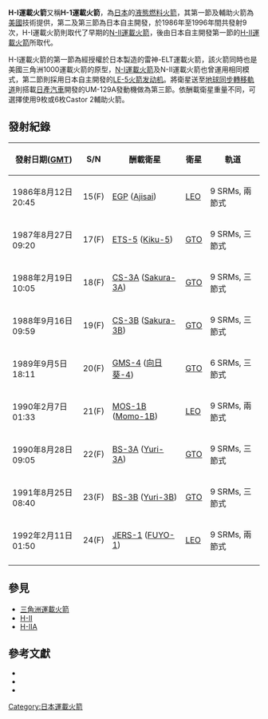 {{noteTA
|1=zh-hans:德尔塔; zh-hant:三角洲;
|G1=Aero
}}
{{Infobox Rocket
|image = H-I.svg
|caption = H-I運載火箭
|name=H-I運載火箭
|imsize = 75
|function       =  [[運載火箭|運載火箭]]
|manufacturer   =  [[三菱重工|三菱重工]]
|country-origin =  {{JPN}}
|height       =  {{convert|42|m|ft}}
|diameter     =  {{convert|2.44|m|ft}}
|mass         =  {{convert|142260|kg|lb}}
|stages       =  2 或 3
|capacities =  
{{Infobox Rocket/Payload
|location =  [[低地球軌道|LEO]]
|kilos    =  {{convert|3200|kg|lb}}
}}
{{Infobox Rocket/Payload
|location =  [[地球同步轉移軌道|GTO]]
|kilos    =  {{convert|1100|kg|lb}}
}}
|family      =  [[雷神運載火箭|雷神運載火箭]]
|comparable  =  [[三角洲運載火箭|三角洲運載火箭]]
|status   =  退役
|sites    =  [[種子島|種子島]]LA-N
|launches =  9次
|success  =  9次
|first    =  1986年8月12日
|last     =  1992年2月11日
|stagedata    = 
{{Infobox Rocket/Stage
|type       =  booster
|name       =  [[Castor_(rocket)|Castor 2]]
|number     =  6 或 9
|engines    =  1 [[TX-354-3|TX-354-3]]
|thrust     =  258.9千牛頓
|SI         =  262 秒
|burntime   =  37 秒
|fuel       =  [[固態火箭發動機|固態火箭發動機]]
|length     =  7.25公尺
  |diameter   =  0.79公尺
  |empty      =  6.7公噸(九枚)
  |gross      =40.3公噸(九枚)
}}
{{Infobox Rocket/Stage
|type       =  stage
|stageno    =  -{zh-hans:第一级;zh-tw:第一節}-
|name       =  [[Thor_(rocket)|Thor-ELT]]
|engines    =  1 [[MB-3-3|MB-3-3]]
|thrust     =  866.7千牛頓
|SI         =  290 秒
|burntime   =  270 秒
|fuel       =  [[煤油|煤油]]/[[液態氧|液態氧]]
|length     =  22.4公尺
  |diameter   =  2.44公尺
  |empty      =  4.4公噸
  |gross      =85.8公噸
}}
{{Infobox Rocket/Stage
|type       =  stage
|stageno    =  -{zh-hans:第二级;zh-tw:第二節}-
|engines    =  1 [[LE-5|LE-5]]
|thrust     =  102.9千牛頓
|SI         =  450 秒
|burntime   =  370 秒
|fuel       =  [[液態氫|液態氫]]/[[液態氧|液態氧]]
|length     =  10.32公尺
  |diameter   =  2.49公尺
  |empty      =  1.8公噸
  |gross      =10.6公噸
}}
{{Infobox Rocket/Stage
|type       =  stage
|stageno    =  -{zh-hans:第三级;zh-tw:第三節}-
|diff       =  選擇性使用
|engines    =  1 [[UM-129A|UM-129A]]
|thrust     =  77.4千牛頓
|SI         =  291 秒
|burntime   =  68 秒
|fuel       =  固態火箭發動機
|length     =  2.34公尺
  |diameter   =  1.34公尺
  |empty      =  0.4公噸
  |gross      =2.2公噸
}}
}}
'''H-I運載火箭'''又稱'''H-1運載火箭'''，為[[日本|日本]]的[[液態火箭發動機|液態燃料火箭]]，其第一節及輔助火箭為[[美國|美國]]技術提供，第二及第三節為日本自主開發，於1986年至1996年間共發射9次，H-I運載火箭則取代了早期的[[N-II運載火箭|N-II運載火箭]]，後由日本自主開發第一節的[[H-II運載火箭|H-II運載火箭]]所取代。

H-I運載火箭的第一節為經授權於日本製造的雷神-ELT運載火箭，該火箭同時也是美國三角洲1000運載火箭的原型，[[N-I運載火箭|N-I運載火箭]]及N-II運載火箭也曾運用相同模式，第二節則採用日本自主開發的[[LE-5火箭发动机|LE-5火箭发动机]]。將衛星送至[[地球同步轉移軌道|地球同步轉移軌道]]則搭載[[日產汽車|日產汽車]]開發的UM-129A發動機做為第三節。依酬載衛星重量不同，可選擇使用9枚或6枚Castor 2輔助火箭。
==發射紀錄==
{| class="wikitable"
!發射日期([[GMT|GMT]])
!S/N
!酬載衛星
!衛星
!軌道
|-
|1986年8月12日20:45
|15(F)
|[[Experimental_Geodetic_Payload|EGP]] ([[Experimental_Geodetic_Payload|Ajisai]])
|[[低地球軌道|LEO]]
|9 SRMs, 兩節式
|-
|1987年8月27日09:20
|17(F)
|[[ETS-5|ETS-5]] ([[Kiku-5|Kiku-5]])
|[[地球同步轉移軌道|GTO]]
|9 SRMs, 三節式
 |-
|1988年2月19日10:05
|18(F)
|[[CS-3A|CS-3A]] ([[Sakura-3A|Sakura-3A]])
|[[地球同步轉移軌道|GTO]]
|9 SRMs, 三節式
|-
|1988年9月16日09:59
|19(F)
|[[CS-3B|CS-3B]] ([[Sakura-3B|Sakura-3B]])
|[[地球同步轉移軌道|GTO]]
|9 SRMs, 三節式
|-
|1989年9月5日18:11
|20(F)
|[[GMS-4|GMS-4]] ([[向日葵-4|向日葵-4]])
|[[地球同步轉移軌道|GTO]]
|6 SRMs, 三節式
|-
|1990年2月7日01:33
|21(F)
|[[MOS-1B|MOS-1B]] ([[Momo-1B|Momo-1B]])
|[[低地球軌道|LEO]]
|9 SRMs, 兩節式
 |-
|1990年8月28日09:05
|22(F)
|[[BS-3A|BS-3A]] ([[Yuri-3A|Yuri-3A]])
|[[地球同步轉移軌道|GTO]]
|9 SRMs, 三節式
 |-
|1991年8月25日08:40
|23(F)
|[[BS-3B|BS-3B]] ([[Yuri-3B|Yuri-3B]])
|[[地球同步轉移軌道|GTO]]
|9 SRMs, 三節式
 |-
|1992年2月11日01:50
|24(F)
|[[Japanese_Research_Satellite_1|JERS-1]] ([[FUYO-1|FUYO-1]])
|[[低地球軌道|LEO]]
|9 SRMs, 兩節式
|-
|}

==參見==
*[[三角洲運載火箭|三角洲運載火箭]]
*[[H-II|H-II]]
*[[H-IIA|H-IIA]]

==參考文獻==
*{{cite web |url=http://www.astronautix.com/lvs/delta.htm |title=Delta |first=Mark |last=Wade |publisher=Encyclopedia Astronautica |accessdate=2008-08-31 |deadurl=yes |archiveurl=https://web.archive.org/web/20080724064027/http://www.astronautix.com/lvs/delta.htm |archivedate=2008-07-24 }}
*{{cite web|url=http://planet4589.org/space/lvdb/launch/Thor|title=Thor|first=Jonathan|last=McDowell|work=Orbital and Suborbital Launch Database|publisher=Jonathan's Space Report|accessdate=2008-08-31|archive-date=2020-08-01|archive-url=https://web.archive.org/web/20200801135201/http://planet4589.org/space/lvdb/launch/Thor|dead-url=no}}
*{{cite web|url=http://space.skyrocket.de/doc_lau/h-1.htm|title=H-1|first=Gunter|last=Krebs|publisher=Gunter's Space Page|accessdate=2008-08-31|archive-date=2020-10-25|archive-url=https://web.archive.org/web/20201025132224/https://space.skyrocket.de/doc_lau/h-1.htm|dead-url=no}}

{{雷神与德尔它火箭}}
{{日本運載火箭}}
{{ELVs}}

[[Category:日本運載火箭|Category:日本運載火箭]]